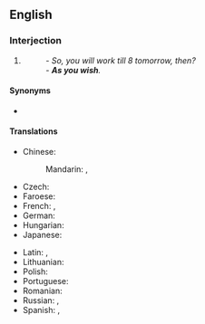 ==English==

===Interjection===
{{en-interj}}

# {{non-gloss definition|A formal expression of [[agreement]] to something, especially with the [[connotation]] that one does not really [[agree]].}}
#: ''- So, you will work till 8 tomorrow, then?<br>- '''As you wish'''.''

====Synonyms====
* {{sense|accept while withholding agreement}} {{l|en|as you like}}

====Translations====
{{trans-top|as you wish}}
* Chinese:
*: Mandarin: {{t|cmn|如你所願|sc=Hani}}, {{t|cmn|如你所愿|tr=rú nǐ suǒ yuàn|sc=Hani}}
* Czech: {{t|cs|jak je libo}}
* Faroese: {{t|fo|sum tú vilt}}
* French: {{t+|fr|à volonté}}, {{t|fr|comme il vous plaira}}
* German: {{t|de|wie Sie es wünschen}}
* Hungarian: {{t|hu|[[ahogy]] [[óhajtja]]}}
* Japanese: {{t|ja|どうぞお望みの様に|tr=どうぞおのぞみのように, dōzo o-nozomi no yōni|sc=Jpan}} {{t|ja|御意に|tr=ぎょいに, gyoi}}
{{trans-mid}}
* Latin: {{t|la|[[sī]] [[vultis]]}}, {{t|la|sultis}}
* Lithuanian: {{t|lt|kaĩp nóri}}
* Polish: {{t|pl|jak uważasz}}
* Portuguese: {{t|pt|como queira}}
* Romanian: {{t|ro|cum vreți Dumneavoastră}}
* Russian: {{t|ru|как вам уго́дно}}, {{t|ru|как хоти́те}}
* Spanish: {{t|es|como quiera}}, {{t|es|como desee}}
{{trans-bottom}}